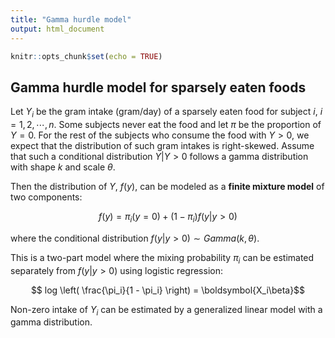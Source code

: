 ```yaml
---
title: "Gamma hurdle model"
output: html_document
---
```


```r
knitr::opts_chunk$set(echo = TRUE)
```

## Gamma hurdle model for sparsely eaten foods

Let $Y_i$ be the gram intake (gram/day) of a sparsely eaten food for subject $i$, $i=1,2, \cdots, n$. Some subjects never eat the food and let $\pi$ be the proportion of $Y = 0$. For the rest of the subjects who consume the food with $Y > 0$, we expect that the distribution of such gram intakes is right-skewed. Assume that such a conditional distribution $Y|Y>0$ follows a gamma distribution with shape $k$ and scale $\theta$. 

Then the distribution of $Y$, $f(y)$, can be modeled as a **finite mixture model** of two components:

$$ f(y) = \pi_i (y = 0) + (1 - \pi_i) f(y | y > 0)$$

where the conditional distribution $f(y | y > 0) \sim Gamma(k, \theta)$.

This is a two-part model where the mixing probability $\pi_i$ can be estimated separately from $f(y | y > 0)$ using logistic regression:

$$ log \left( \frac{\pi_i}{1 - \pi_i} \right) = \boldsymbol{X_i\beta}$$

Non-zero intake of $Y_i$ can be estimated by a generalized linear model with a gamma distribution. 
